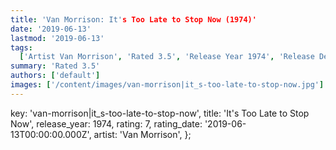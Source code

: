 ```yaml
---
title: 'Van Morrison: It's Too Late to Stop Now (1974)'
date: '2019-06-13'
lastmod: '2019-06-13'
tags:
  ['Artist Van Morrison', 'Rated 3.5', 'Release Year 1974', 'Release Decade 1970']
summary: 'Rated 3.5'
authors: ['default']
images: ['/content/images/van-morrison|it_s-too-late-to-stop-now.jpg']
---
```


  key: 'van-morrison|it_s-too-late-to-stop-now',
  title: 'It's Too Late to Stop Now',
  release_year: 1974,
  rating: 7,
  rating_date: '2019-06-13T00:00:00.000Z',
  artist: 'Van Morrison',
};

<MusicRating data={data} />
